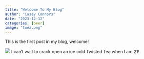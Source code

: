 ```yaml
---
title: "Welcome To My Blog"
author: "Casey Connors"
date: "2023-12-12"
categories: [beer]
image: "twea.png"
---
```

This is the first post in my blog, welcome!


![](twea.png)
I can't wait to crack open an ice cold Twisted Tea when I am 21!